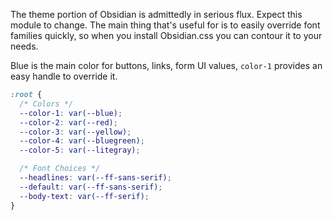The theme portion of Obsidian is admittedly in serious flux. Expect this module to change. The main thing that's useful for is to easily override font families quickly, so when you install Obsidian.css you can contour it to your needs.

Blue is the main color for buttons, links, form UI values,  `color-1`  provides an easy handle to override it.

```css
:root {
  /* Colors */
  --color-1: var(--blue);
  --color-2: var(--red);
  --color-3: var(--yellow);
  --color-4: var(--bluegreen);
  --color-5: var(--litegray);

  /* Font Choices */
  --headlines: var(--ff-sans-serif);
  --default: var(--ff-sans-serif);
  --body-text: var(--ff-serif);
}
```